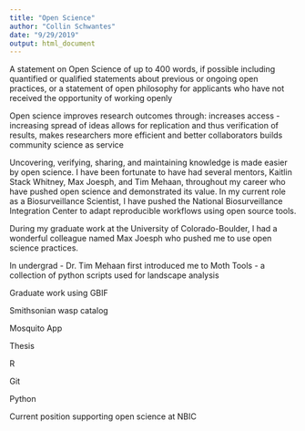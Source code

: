 ```yaml
---
title: "Open Science"
author: "Collin Schwantes"
date: "9/29/2019"
output: html_document
---
```


A statement on Open Science of up to 400 words, if possible including quantified or qualified statements about previous or ongoing open practices, or a statement of open philosophy for applicants who have not received the opportunity of working openly

Open science 
improves research outcomes through:
increases access - increasing spread of ideas
allows for replication and thus verification of results, 
makes researchers more efficient and better collaborators
builds community
science as service




Uncovering, verifying, sharing, and maintaining knowledge is made easier by open science. I have been fortunate to have had several mentors, Kaitlin Stack Whitney, Max Joesph, and Tim Mehaan, throughout my career who have pushed open science and demonstrated its value. In my current role as a Biosurveillance Scientist, I have pushed the National Biosurveillance Integration Center to adapt reproducible workflows using open source tools. 

During my graduate work at the University of Colorado-Boulder, I had a wonderful colleague named Max Joesph who pushed me to use open science practices. 

In undergrad - Dr. Tim Mehaan first introduced me to Moth Tools - a collection of python scripts used for landscape analysis 

Graduate work using GBIF 

Smithsonian wasp catalog

Mosquito App

Thesis

R

Git

Python

Current position supporting open science at NBIC






